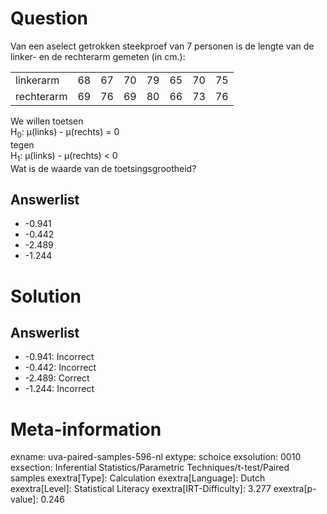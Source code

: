 Question
========

Van een aselect getrokken steekproef van 7 personen is de lengte van de
linker- en de rechterarm gemeten (in cm.):

  ------------ ---- ---- ---- ---- ---- ---- ----
  linkerarm    68   67   70   79   65   70   75
  rechterarm   69   76   69   80   66   73   76
  ------------ ---- ---- ---- ---- ---- ---- ----

We willen toetsen\
H~0~: μ(links) - μ(rechts) = 0\
tegen\
H~1~: μ(links) - μ(rechts) \< 0\
Wat is de waarde van de toetsingsgrootheid?

Answerlist
----------

* -0.941
* -0.442
* -2.489
* -1.244

Solution
========

Answerlist
----------

* -0.941: Incorrect
* -0.442: Incorrect
* -2.489: Correct
* -1.244: Incorrect

Meta-information
================
exname: uva-paired-samples-596-nl
extype: schoice
exsolution: 0010
exsection: Inferential Statistics/Parametric Techniques/t-test/Paired samples
exextra[Type]: Calculation
exextra[Language]: Dutch
exextra[Level]: Statistical Literacy
exextra[IRT-Difficulty]: 3.277
exextra[p-value]: 0.246
